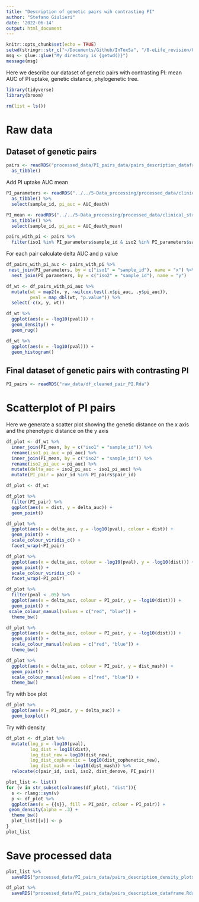 ```yaml
---
title: "Description of genetic pairs wih contrasting PI"
author: "Stefano Giulieri"
date: '2022-06-14'
output: html_document
---
```


```r
knitr::opts_chunk$set(echo = TRUE)
setwd(stringr::str_c("~/Documents/Github/InToxSa", "/8-eLife_revision/Genetic_pairs"))
msg <- glue::glue("My directory is {getwd()}")
message(msg)
```

Here we describe our dataset of genetic pairs with contrasting PI: mean AUC of PI uptake, genetic distance, phylogenetic tree.

```r
library(tidyverse)
library(broom)

rm(list = ls())
```


# Raw data

## Dataset of genetic pairs 

```r
pairs <- readRDS("processed_data/PI_pairs_data/pairs_description_dataframe.Rda") %>%
  as_tibble() 
```

Add PI uptake AUC mean

```r
PI_parameters <- readRDS("../../5-Data_processing/processed_data/clinical_strains/PI_parameters/PI_parameters.Rda") %>%
  as_tibble() %>%
  select(sample_id, pi_auc = AUC_death)

PI_mean <- readRDS("../../5-Data_processing/processed_data/clinical_strains/PI_parameters/PI_sample_parameters.Rda") %>%
  as_tibble() %>%
  select(sample_id, pi_auc = AUC_death_mean)

pairs_with_pi <- pairs %>%
  filter(iso1 %in% PI_parameters$sample_id & iso2 %in% PI_parameters$sample_id)
```

For each pair calculate delta AUC and p value

```r
df_pairs_with_pi_auc <- pairs_with_pi %>%
 nest_join(PI_parameters, by = c("iso1" = "sample_id"), name = "x") %>%
  nest_join(PI_parameters, by = c("iso2" = "sample_id"), name = "y") 

df_wt <- df_pairs_with_pi_auc %>%
  mutate(wt = map2(x, y, ~wilcox.test(.x$pi_auc, .y$pi_auc)),
         pval = map_dbl(wt, "p.value")) %>%
  select(-c(x, y, wt))

df_wt %>%
  ggplot(aes(x = -log10(pval))) +
  geom_density() +
  geom_rug()

df_wt %>%
  ggplot(aes(x = -log10(pval))) +
  geom_histogram()

```

## Final dataset of genetic pairs with contrasting PI

```r
PI_pairs <- readRDS("raw_data/df_cleaned_pair_PI.Rda")
```

# Scatterplot of PI pairs

Here we generate a scatter plot showing the genetic distance on the x axis and the phenotypic distance on the y axis

```r
df_plot <- df_wt %>%
  inner_join(PI_mean, by = c("iso1" = "sample_id")) %>%
  rename(iso1_pi_auc = pi_auc) %>%
  inner_join(PI_mean, by = c("iso2" = "sample_id")) %>%
  rename(iso2_pi_auc = pi_auc) %>%
  mutate(delta_auc = iso2_pi_auc - iso1_pi_auc) %>%
  mutate(PI_pair = pair_id %in% PI_pairs$pair_id)

df_plot <- df_wt

df_plot %>%
  filter(PI_pair) %>%
  ggplot(aes(x = dist, y = delta_auc)) +
  geom_point()

df_plot %>%
  ggplot(aes(x = delta_auc, y = -log10(pval), colour = dist)) +
  geom_point() +
  scale_colour_viridis_c() +
  facet_wrap(~PI_pair)

df_plot %>%
  ggplot(aes(x = delta_auc, colour = -log10(pval), y = -log10(dist))) +
  geom_point() +
  scale_colour_viridis_c() +
  facet_wrap(~PI_pair)

df_plot %>%
  filter(pval < .05) %>%
  ggplot(aes(x = delta_auc, colour = PI_pair, y = -log10(dist))) +
  geom_point() +
 scale_colour_manual(values = c("red", "blue")) +
  theme_bw()

df_plot %>%
  ggplot(aes(x = delta_auc, colour = PI_pair, y = -log10(dist))) +
  geom_point() +
  scale_colour_manual(values = c("red", "blue")) +
  theme_bw()

df_plot %>%
  ggplot(aes(x = delta_auc, colour = PI_pair, y = dist_mash)) +
  geom_point() +
  scale_colour_manual(values = c("red", "blue")) +
  theme_bw()
```

Try with box plot

```r
df_plot %>%
  ggplot(aes(x = PI_pair, y = delta_auc)) +
  geom_boxplot()
```

Try with density

```r
df_plot <- df_plot %>%
  mutate(log_p = -log10(pval),
         log_dist = log10(dist),
         log_dist_new = log10(dist_new),
         log_dist_cophenetic = log10(dist_cophenetic_new),
         log_dist_mash = -log10(dist_mash)) %>%
  relocate(c(pair_id, iso1, iso2, dist_denovo, PI_pair))

plot_list <- list()
for (v in str_subset(colnames(df_plot), "dist")){
  s <- rlang::sym(v)
  p <- df_plot %>%
  ggplot(aes(x = {{s}}, fill = PI_pair, colour = PI_pair)) +
 geom_density(alpha = .3) +
  theme_bw()
  plot_list[[v]] <- p
}
plot_list
```

# Save processed data

```r
plot_list %>%
  saveRDS("processed_data/PI_pairs_data/pairs_description_density_plots.Rda")

df_plot %>%
  saveRDS("processed_data/PI_pairs_data/pairs_description_dataframe.Rda")
```

